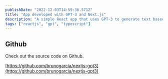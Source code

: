 ```yaml
---
publishDate: "2022-12-03T14:59:36.571Z"
title: "App developed with GPT-3 and Next.js"
description: "A simple React app that uses GPT-3 to generate text based on a prompt."
tags: ["reactjs", "gpt", "typescript"]
---
```


## Github

Check out the source code on Github.

[https://github.com/brunogarcia/nextjs-gpt3](https://github.com/brunogarcia/nextjs-gpt3)
